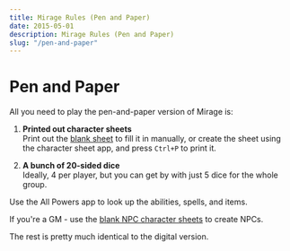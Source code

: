 ```yaml
---
title: Mirage Rules (Pen and Paper)
date: 2015-05-01
description: Mirage Rules (Pen and Paper)
slug: "/pen-and-paper"
---
```




# Pen and Paper

All you need to play the pen-and-paper version of Mirage is:

1. **Printed out character sheets**  
Print out the [blank sheet](/sheets/character-sheet.pdf) to fill it in manually, or create the sheet using the <Link to="/character-sheet">character sheet app</Link>, and press `Ctrl+P` to print it.

2. **A bunch of 20-sided dice**  
Ideally, 4 per player, but you can get by with just 5 dice for the whole group.

Use the  <Link to="/all-powers">All Powers</Link> app to look up the abilities, spells, and items.

If you're a GM - use the [blank NPC character sheets](/sheets/npc-sheet.pdf) to create NPCs.

The rest is pretty much identical to the digital version. 

<!-- Premade sheets for each class. -->
